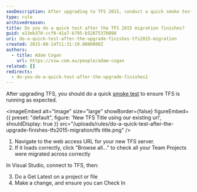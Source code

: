 ```yaml
---
seoDescription: After upgrading to TFS 2015, conduct a quick smoke test to ensure seamless functionality.
type: rule
archivedreason:
title: Do you do a quick test after the TFS 2015 migration finishes?
guid: e23eb370-ccf0-41a7-b795-b52875370898
uri: do-a-quick-test-after-the-upgrade-finishes-tfs2015-migration
created: 2015-08-14T11:31:19.0000000Z
authors:
  - title: Adam Cogan
    url: https://ssw.com.au/people/adam-cogan
related: []
redirects:
  - do-you-do-a-quick-test-after-the-upgrade-finishes1
---
```


After upgrading TFS, you should do a quick [smoke test](http://en.wikipedia.org/wiki/Smoke_testing) to ensure TFS is running as expected.

<imageEmbed
  alt="Image"
  size="large"
  showBorder={false}
  figureEmbed={{
    preset: "default",
    figure: 'New TFS Title using our existing url',
    shouldDisplay: true
  }}
  src="/uploads/rules/do-a-quick-test-after-the-upgrade-finishes-tfs2015-migration/tfs title.png"
/>

1. Navigate to the web access URL for your new TFS server.
2. If it loads correctly, click "Browse all..." to check all your Team Projects were migrated across correctly

In Visual Studio, connect to TFS, then:

3. Do a Get Latest on a project or file
4. Make a change, and ensure you can Check In